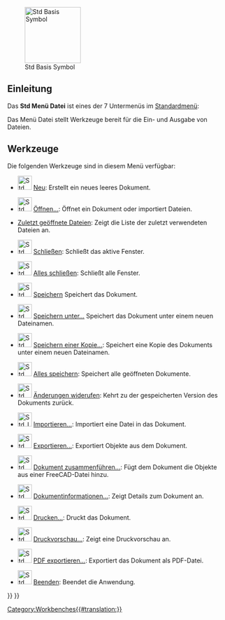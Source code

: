 <languages/>

{{Docnav/de
|
|[[Std_Edit_Menu/de|Std Menü Bearbeiten]]
|[[Std_Base/de|Std Basis]]
|IconL=
|IconR=
|IconC=Freecad.svg
}}

[[Image:Freecad.svg|thumb|128px|Std Basis Symbol]]

{{TOCright}}

<span id="Introduction"></span>
==Einleitung==

Das '''Std Menü Datei''' ist eines der 7 Untermenüs im [[Standard_Menu/de|Standardmenü]]:

<!--Please keep info below synchronized with Std_Base, Standard_Menu, Std_File_Menu etc.-->
{{StdMenu
|
[[Std_File_Menu/de|Datei]]
&nbsp;&nbsp;&nbsp;
[[Std_Edit_Menu/de|Bearbeiten]]
&nbsp;&nbsp;&nbsp;
[[Std_View_Menu/de|Ansicht]]
&nbsp;&nbsp;&nbsp;
[[Std_Tools_Menu/de|Werkzeuge]]
&nbsp;&nbsp;&nbsp;
[[Std_Macro_Menu/de|Makro]]
&nbsp;&nbsp;&nbsp;
[[Std_Windows_Menu/de|Fenster]]
&nbsp;&nbsp;&nbsp;
[[Std_Help_Menu/de|Hilfe]]
}}

<!--Please keep info below synchronized with Standard_Menu-->
Das Menü Datei stellt Werkzeuge bereit für die Ein- und Ausgabe von Dateien.

==Werkzeuge==
<!--Info mostly copied from the sToolTipText/sStatusTip text see src-->

Die folgenden Werkzeuge sind in diesem Menü verfügbar:

* [[File:Std_New.svg|32px]] [[Std_New/de|Neu]]: Erstellt ein neues leeres Dokument.

* [[File:Std_Open.svg|32px]] [[Std_Open/de|Öffnen...]]: Öffnet ein Dokument oder importiert Dateien.

* [[Std_RecentFiles/de|Zuletzt geöffnete Dateien]]: Zeigt die Liste der zuletzt verwendeten Dateien an.

* [[File:Std_CloseActiveWindow.svg|32px]] [[Std_CloseActiveWindow/de|Schließen]]: Schließt das aktive Fenster.

* [[File:Std_CloseAllWindows.svg|32px]] [[Std_CloseAllWindows/de|Alles schließen]]: Schließt alle Fenster.

* [[File:Std_Save.svg|32px]] [[Std_Save/de|Speichern]] Speichert das Dokument.

* [[File:Std_SaveAs.svg|32px]] [[Std_SaveAs/de|Speichern unter...]] Speichert das Dokument unter einem neuen Dateinamen.

* [[File:Std_SaveCopy.svg|32px]] [[Std_SaveCopy/de|Speichern einer Kopie...]]: Speichert eine Kopie des Dokuments unter einem neuen Dateinamen.

* [[File:Std_SaveAll.svg|32px]] [[Std_SaveAll/de|Alles speichern]]: Speichert alle geöffneten Dokumente.

* [[File:Std_Revert.svg|32px]] [[Std_Revert/de|Änderungen widerufen]]: Kehrt zu der gespeicherten Version des Dokuments zurück.

*  [[File:Std_Import.svg|32px]] [[Std_Import/de|Importieren...]]: Importiert eine Datei in das Dokument.

* [[File:Std_Export.svg|32px]] [[Std_Export/de|Exportieren...]]: Exportiert Objekte aus dem Dokument.

* [[File:Std_MergeProjects.svg|32px]] [[Std_MergeProjects/de|Dokument zusammenführen...]]: Fügt dem Dokument die Objekte aus einer FreeCAD-Datei hinzu.

* [[File:Std_ProjectInfo.svg|32px]] [[Std_ProjectInfo/de|Dokumentinformationen...]]: Zeigt Details zum Dokument an.

* [[File:Std_Print.svg|32px]] [[Std_Print/de|Drucken...]]: Druckt das Dokument.

* [[File:Std_PrintPreview.svg|32px]] [[Std_PrintPreview/de|Druckvorschau...]]: Zeigt eine Druckvorschau an.

* [[File:Std_PrintPdf.svg|32px]] [[Std_PrintPdf/de|PDF exportieren...]]: Exportiert das Dokument als PDF-Datei.

* [[File:Std_Quit.svg|32px]] [[Std_Quit/de|Beenden]]: Beendet die Anwendung.


{{Docnav/de
|
|[[Std_Edit_Menu/de|Std Menü Bearbeiten]]
|[[Std_Base/de|Std Basis]]
|IconL=
|IconR=
|IconC=Freecad.svg
}}

{{Std_Base_navi{{#translation:}}}}
{{Userdocnavi{{#translation:}}}}
[[Category:Workbenches{{#translation:}}]]